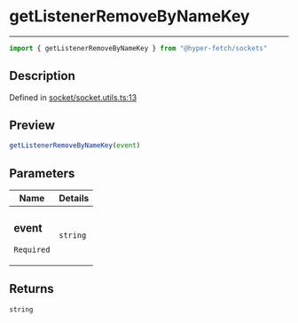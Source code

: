 

# getListenerRemoveByNameKey

<div class="api-docs__separator" data-reactroot="">

---

</div><div class="api-docs__import" data-reactroot="">

```ts
import { getListenerRemoveByNameKey } from "@hyper-fetch/sockets"
```

</div><div class="api-docs__section">

## Description

</div><div class="api-docs__description"><span class="api-docs__do-not-parse">



</span></div><p class="api-docs__definition">

Defined in [socket/socket.utils.ts:13](https://github.com/BetterTyped/hyper-fetch/blob/c3e2c45/packages/sockets/src/socket/socket.utils.ts#L13)

</p><div class="api-docs__section">

## Preview

</div><div class="api-docs__preview fn">

```ts
getListenerRemoveByNameKey(event)
```

</div><div class="api-docs__section">

## Parameters

</div><div class="api-docs__parameters"><table><thead><tr><th>Name</th><th>Details</th></tr></thead><tbody><tr param-data="event"><td class="api-docs__param-name required">

### event 

`Required`

</td><td class="api-docs__param-type">

`string`

</td></tr></tbody></table></div><div class="api-docs__section">

## Returns

</div><div class="api-docs__returns">

```ts
string
```

</div>